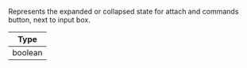 Represents the expanded or collapsed state for attach and commands button, next to input box.

| Type |
| - |
| boolean |